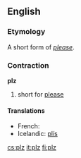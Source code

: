 {{also|PLZ}}
==English==

===Etymology===
A short form of ''[[please]]''.

===Contraction===
'''plz'''

# {{slang}} short for [[please]]

====Translations====
{{trans-top|short for please}}
* French: {{t+|fr|svp}}
* Icelandic: [[plís]]
{{trans-mid}}
{{trans-bottom}}

[[cs:plz]]
[[it:plz]]
[[fi:plz]]